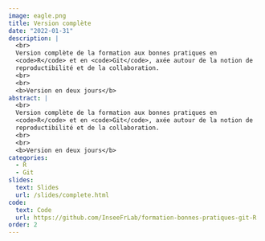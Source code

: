 ```yaml
---
image: eagle.png
title: Version complète
date: "2022-01-31"
description: |
  <br>
  Version complète de la formation aux bonnes pratiques en
  <code>R</code> et en <code>Git</code>, axée autour de la notion de
  reproductibilité et de la collaboration.
  <br>
  <br>
  <b>Version en deux jours</b>
abstract: |
  <br>
  Version complète de la formation aux bonnes pratiques en
  <code>R</code> et en <code>Git</code>, axée autour de la notion de
  reproductibilité et de la collaboration.
  <br>
  <br>
  <b>Version en deux jours</b>
categories:
  - R
  - Git
slides:
  text: Slides
  url: /slides/complete.html
code:
  text: Code 
  url: https://github.com/InseeFrLab/formation-bonnes-pratiques-git-R
order: 2
---
```

